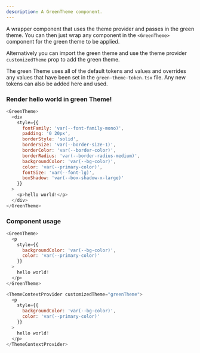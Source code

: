 ```yaml
---
description: A GreenTheme component.
---
```



A wrapper component that uses the theme provider and passes in the green theme. You can then just wrap any component in the `<GreenTheme>` component for the green theme to be applied.

Alternatively you can import the green theme and use the theme provider `customizedTheme` prop to add the green theme.

The green Theme uses all of the default tokens and values and overrides any values that have been set in the `green-theme-token.tsx` file. Any new tokens can also be added here and used.

### Render hello world in green Theme!

```js live
<GreenTheme>
  <div
    style={{
      fontFamily: 'var(--font-family-mono)',
      padding: '0 20px',
      borderStyle: 'solid',
      borderSize: 'var(--border-size-1)',
      borderColor: 'var(--border-color)',
      borderRadius: 'var(--border-radius-medium)',
      backgroundColor: 'var(--bg-color)',
      color: 'var(--primary-color)',
      fontSize: 'var(--font-lg)',
      boxShadow: 'var(--box-shadow-x-large)'
    }}
  >
    <p>hello world!</p>
  </div>
</GreenTheme>
```

### Component usage

```js
<GreenTheme>
  <p
    style={{
      backgroundColor: 'var(--bg-color)',
      color: 'var(--primary-color)'
    }}
  >
    hello world!
  </p>
</GreenTheme>
```

```js
<ThemeContextProvider customizedTheme="greenTheme">
  <p
    style={{
      backgroundColor: 'var(--bg-color)',
      color: 'var(--primary-color)'
    }}
  >
    hello world!
  </p>
</ThemeContextProvider>
```
